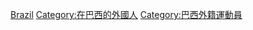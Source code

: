 [[Category:各國外籍足球運動員|Brazil]]
[[Category:在巴西的外國人|Category:在巴西的外國人]]
[[Category:巴西外籍運動員|Category:巴西外籍運動員]]